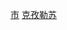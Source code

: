 {{Catnav|頁面分類|...|中华人民共和国行政区划|县级行政区|县级市|新疆县级市}}
{{Catnav|頁面分類|...|新疆行政区划|新疆县级行政区|新疆县级市}}
{{Catnav|頁面分類|...|新疆地级行政区|新疆各地州市行政区划|克孜勒苏行政区划|克孜勒苏县市}}
{{Catnav|頁面分類|...|新疆民族自治州|克孜勒苏|克孜勒苏行政区划|克孜勒苏县市}}
{{catmore|阿图什市|新疆维吾尔自治区阿图什市}}

[[Category:克孜勒苏县市|市]]
[[Category:新疆县级市|克孜勒苏]]